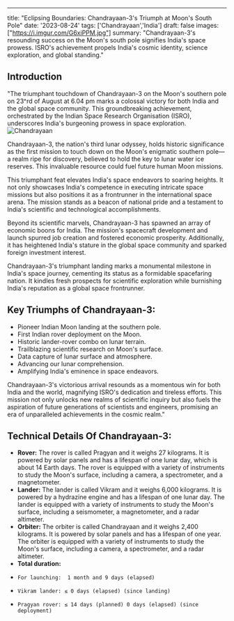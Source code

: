 ---
title: "Eclipsing Boundaries: Chandrayaan-3's Triumph at Moon's South Pole"
date: '2023-08-24'
tags: ['Chandrayaan','India']
draft: false
images: ["https://i.imgur.com/G6xiPPM.jpg"]
summary: "Chandrayaan-3's resounding success on the Moon's south pole signifies India's space prowess. ISRO's achievement propels India's cosmic identity, science exploration, and global standing."

## Introduction
"The triumphant touchdown of Chandrayaan-3 on the Moon's southern pole on 23^rd of August at 6.04 pm marks a colossal victory for both India and the global space community. This groundbreaking achievement, orchestrated by the Indian Space Research Organisation (ISRO), underscores India's burgeoning prowess in space exploration.
![Chandrayaan](https://i.imgur.com/5HOD98Y.jpg)

Chandrayaan-3, the nation's third lunar odyssey, holds historic significance as the first mission to touch down on the Moon's enigmatic southern pole—a realm ripe for discovery, believed to hold the key to lunar water ice reserves. This invaluable resource could fuel future human Moon missions.

This triumphant feat elevates India's space endeavors to soaring heights. It not only showcases India's competence in executing intricate space missions but also positions it as a frontrunner in the international space arena. The mission stands as a beacon of national pride and a testament to India's scientific and technological accomplishments.

Beyond its scientific marvels, Chandrayaan-3 has spawned an array of economic boons for India. The mission's spacecraft development and launch spurred job creation and fostered economic prosperity. Additionally, it has heightened India's stature in the global space community and sparked foreign investment interest.

Chandrayaan-3's triumphant landing marks a monumental milestone in India's space journey, cementing its status as a formidable spacefaring nation. It kindles fresh prospects for scientific exploration while burnishing India's reputation as a global space frontrunner.



## Key Triumphs of Chandrayaan-3:



- Pioneer Indian Moon landing at the southern pole.
- First Indian rover deployment on the Moon.
- Historic lander-rover combo on lunar terrain.
- Trailblazing scientific research on Moon's surface.
- Data capture of lunar surface and atmosphere.
- Advancing our lunar comprehension.
- Amplifying India's eminence in space endeavors.

Chandrayaan-3's victorious arrival resounds as a momentous win for both India and the world, magnifying ISRO's dedication and tireless efforts. This mission not only unlocks new realms of scientific inquiry but also fuels the aspiration of future generations of scientists and engineers, promising an era of unparalleled achievements in the cosmic realm."
## Technical Details Of Chandrayaan-3:
-   **Rover:**  The rover is called Pragyan and it weighs 27 kilograms. It is powered by solar panels and has a lifespan of one lunar day, which is about 14 Earth days. The rover is equipped with a variety of instruments to study the Moon's surface, including a camera, a spectrometer, and a magnetometer.
-   **Lander:**  The lander is called Vikram and it weighs 6,000 kilograms. It is powered by a hydrazine engine and has a lifespan of one lunar day. The lander is equipped with a variety of instruments to study the Moon's surface, including a seismometer, a magnetometer, and a radar altimeter.
-   **Orbiter:**  The orbiter is called Chandrayaan and it weighs 2,400 kilograms. It is powered by solar panels and has a lifespan of one year. The orbiter is equipped with a variety of instruments to study the Moon's surface, including a camera, a spectrometer, and a radar altimeter.
-   **Total duration:** 
-     For launching:  1 month and 9 days (elapsed) 
-     Vikram lander: ≤ 0 days (elapsed) (since landing) 
-     Pragyan rover: ≤ 14 days (planned) 0 days (elapsed) (since deployment)